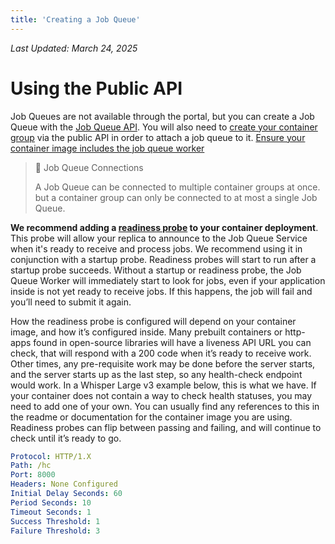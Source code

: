 ```yaml
---
title: 'Creating a Job Queue'
---
```


_Last Updated: March 24, 2025_

# Using the Public API

Job Queues are not available through the portal, but you can create a Job Queue with the
[Job Queue API](/reference/saladcloud-api/queues/create-queue). You will also need to
[create your container group](/reference/saladcloud-api/container-groups/create-container-group) via the public API in
order to attach a job queue to it.
[Ensure your container image includes the job queue worker](/container-engine/how-to-guides/job-queues/queue-worker)

> 📘 Job Queue Connections
>
> A Job Queue can be connected to multiple container groups at once. but a container group can only be connected to at
> most a single Job Queue.

**We recommend adding a [readiness probe](/container-engine/explanation/health-probes/readiness-probes) to your
container deployment**. This probe will allow your replica to announce to the Job Queue Service when it's ready to
receive and process jobs. We recommend using it in conjunction with a startup probe. Readiness probes will start to run
after a startup probe succeeds. Without a startup or readiness probe, the Job Queue Worker will immediately start to
look for jobs, even if your application inside is not yet ready to receive jobs. If this happens, the job will fail and
you’ll need to submit it again.

How the readiness probe is configured will depend on your container image, and how it’s configured inside. Many prebuilt
containers or http-apps found in open-source libraries will have a liveness API URL you can check, that will respond
with a 200 code when it’s ready to receive work. Other times, any pre-requisite work may be done before the server
starts, and the server starts up as the last step, so any health-check endpoint would work. In a Whisper Large v3
example below, this is what we have. If your container does not contain a way to check health statuses, you may need to
add one of your own. You can usually find any references to this in the readme or documentation for the container image
you are using. Readiness probes can flip between passing and failing, and will continue to check until it’s ready to go.

```yml
Protocol: HTTP/1.X
Path: /hc
Port: 8000
Headers: None Configured
Initial Delay Seconds: 60
Period Seconds: 10
Timeout Seconds: 1
Success Threshold: 1
Failure Threshold: 3
```
